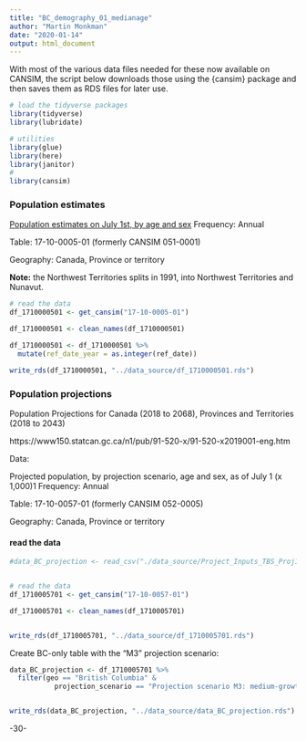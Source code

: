 ```yaml
---
title: "BC_demography_01_medianage"
author: "Martin Monkman"
date: "2020-01-14"
output: html_document
---
```

<!--
Copyright 2020 Province of British Columbia

Licensed under the Apache License, Version 2.0 (the "License");
you may not use this file except in compliance with the License.
You may obtain a copy of the License at

http://www.apache.org/licenses/LICENSE-2.0

Unless required by applicable law or agreed to in writing, software distributed under the License is distributed on an "AS IS" BASIS,
WITHOUT WARRANTIES OR CONDITIONS OF ANY KIND, either express or implied.
See the License for the specific language governing permissions and limitations under the License.
-->


With most of the various data files needed for these now available on CANSIM, the script below downloads those using the {cansim} package and then saves them as RDS files for later use.


```r

# load the tidyverse packages
library(tidyverse)
library(lubridate)

# utilities
library(glue)
library(here)
library(janitor)
#
library(cansim)


```



### Population estimates

[Population estimates on July 1st, by age and sex](https://www150.statcan.gc.ca/t1/tbl1/en/tv.action?pid=1710000501)
Frequency: Annual

Table: 17-10-0005-01 (formerly CANSIM 051-0001)

Geography: Canada, Province or territory



**Note:** the Northwest Territories splits in 1991, into Northwest Territories and Nunavut.



```r

# read the data
df_1710000501 <- get_cansim("17-10-0005-01")

df_1710000501 <- clean_names(df_1710000501)

df_1710000501 <- df_1710000501 %>% 
  mutate(ref_date_year = as.integer(ref_date))

write_rds(df_1710000501, "../data_source/df_1710000501.rds")

```

### Population projections

Population Projections for Canada (2018 to 2068), Provinces and Territories (2018 to 2043)

https://www150.statcan.gc.ca/n1/pub/91-520-x/91-520-x2019001-eng.htm

Data: 

Projected population, by projection scenario, age and sex, as of July 1 (x 1,000)1
Frequency: Annual

Table: 17-10-0057-01 (formerly CANSIM 052-0005)

Geography: Canada, Province or territory



#### read the data


```r

#data_BC_projection <- read_csv("./data_source/Project_Inputs_TBS_Proj1607_5_single-all.csv")


# read the data
df_1710005701 <- get_cansim("17-10-0057-01")

df_1710005701 <- clean_names(df_1710005701)


write_rds(df_1710005701, "../data_source/df_1710005701.rds")


```

Create BC-only table with the "M3" projection scenario:

```r


data_BC_projection <- df_1710005701 %>% 
  filter(geo == "British Columbia" &
           projection_scenario == "Projection scenario M3: medium-growth")


write_rds(data_BC_projection, "../data_source/data_BC_projection.rds")


```


-30-